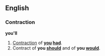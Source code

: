 ==English==
===Contraction===
'''you'll'''

#[[Contraction]] of '''[[you]] [[had]]'''.
#Contract of '''you [[should]]''' and of '''you [[would]]'''.

<!--do not add translations to this page-->